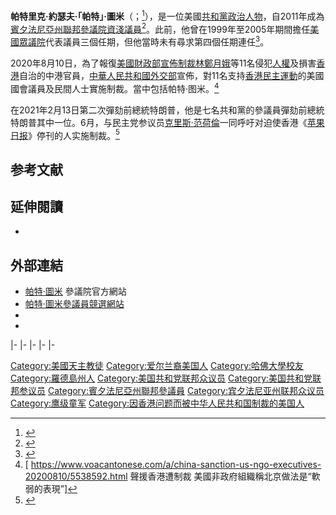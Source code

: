 {{Expand|time=2015-08-03T13:14:53+00:00}}
{{请求翻译|time=2015-08-03T13:14:53+00:00}}
{{NoteTA|1=zh-cn:图米; zh-tw: 圖米; zh-hk:杜美;}}
{{Infobox officeholder
|name         = 帕特·圖米<br>Pat Toomey
|image        = Pat Toomey, Official Portrait, 112th Congress.jpg
|jr/sr        = 聯邦參議員
|state        = [[賓夕法尼亞州|賓夕法尼亞州]]
|alongside    = [[小鮑伯·凱西|小鮑伯·凱西]]
|term_start   = 2011年1月3日
|term_end     = 
|predecessor  = {{le|阿倫·斯佩克特|Arlen Specter}}
|successor    = 
|state1       = [[賓夕法尼亞州|賓夕法尼亞州]]
|district1    = {{link-en|賓夕法尼亞州第十五國會選區|Pennsylvania's 15th congressional district|十五}}
|term_start1  = 1999年1月3日
|term_end1    = 2005年1月3日
|predecessor1 = {{le|保羅·麥克海爾|Paul McHale}}
|successor1   = [[查理·登特|查理·登特]]
|birth_name   = 帕特里克·約瑟夫·圖米<br>Patrick Joseph Toomey
|birth_date   = {{birth date and age|1961|11|17}}
|birth_place  = {{US}}[[羅德島州|羅德島州]][[普罗维登斯县|普罗维登斯县]][[普罗维登斯_(罗德岛州)|普罗维登斯]]
|death_date   =
|death_place  =
|party        = [[共和黨_(美國)|共和黨]]
|spouse       = 克里斯·圖米（Kris Toomey）
|children     = 布里奇特（Bridget）<br>帕特里克（Patrick）<br>鄧肯（Duncan）
|alma_mater   = [[哈佛大学|哈佛大学]]<small>（[[文学士|A.B.]]）</small>
|religion     = [[天主教會|羅馬天主教]]
|signature    = Pat Toomey Signature.svg
|website      = {{URL|http://toomey.senate.gov|參議院網站}}<br>[http://www.toomeyforsenate.com 競選網站]
}}

'''帕特里克·約瑟夫·「帕特」·圖米'''（{{lang-en|'''Patrick Joseph "Pat" Toomey'''}}；{{bd|1961年|11月17日}}<ref>{{Cite web |url=http://www.legistorm.com/memberbio/805/Rep_Pat_Toomey_PA.html |title=Legistorm.com |access-date=2015-08-03 |archive-date=2011-08-16 |archive-url=https://web.archive.org/web/20110816003133/http://www.legistorm.com/memberbio/805/Rep_Pat_Toomey_PA.html |dead-url=no }}</ref>），是一位美國[[共和黨_(美國)|共和黨]][[政治人物|政治人物]]，自2011年成為[[賓夕法尼亞州|賓夕法尼亞州]][[美國參議院|聯邦參議院資淺議員]]<ref>{{cite news | url=http://www.latimes.com/news/la-pn-sestak-toomey-final,0,7879406.story | work=Los Angeles Times | first=Michael A. | last=Memoli | date=November 2, 2010 | title=Pat Toomey holds off Joe Sestak for Senate seat in Pennsylvania | accessdate=2015-08-03 | archive-date=2010-11-10 | archive-url=https://web.archive.org/web/20101110181407/http://www.latimes.com/news/la-pn-sestak-toomey-final,0,7879406.story | dead-url=no }}</ref>。此前，他曾在1999年至2005年期間擔任[[美國眾議院|美國眾議院]]{{link-en|賓夕法尼亞州第十五國會選區|Pennsylvania's 15th congressional district}}代表議員三個任期，但他當時未有尋求第四個任期連任<ref name=houseelect>{{cite news|last=Raju|first=Manu|title=Specter's future rests with Toomey|publisher=Politico.com|date=10 December 2008|url=http://www.politico.com/news/stories/1208/16387.html|accessdate=3 May 2009|archive-date=2009-03-18|archive-url=https://web.archive.org/web/20090318141446/http://www.politico.com/news/stories/1208/16387.html|dead-url=no}}</ref>。

2020年8月10日，為了報復[[美國財政部|美國財政部]][[第13936號行政命令|宣佈制裁]][[林鄭月娥|林鄭月娥]]等11名侵犯[[人權|人權]]及損害[[香港|香港]]自治的中港官員，[[中華人民共和國外交部|中華人民共和國外交部]]宣佈，對11名支持[[香港民主運動|香港民主運動]]的美國國會議員及民間人士實施制裁。當中包括帕特·图米。<REF>
[ https://www.voacantonese.com/a/china-sanction-us-ngo-executives-20200810/5538592.html {{Wayback|url=https://www.voacantonese.com/a/china-sanction-us-ngo-executives-20200810/5538592.html |date=20200815153121 }} 聲援香港遭制裁 美國非政府組織稱北京做法是“軟弱的表現”]
</REF>

在2021年2月13日第二次彈劾前總統特朗普，他是七名共和黨的參議員彈劾前總統特朗普其中一位。6月，与民主党参议员[[克里斯·范荷倫|克里斯·范荷倫]]一同呼吁对迫使香港《[[蘋果日報_(香港)|苹果日报]]》停刊的人实施制裁。<ref name="voa622">{{cite news |title=美参议员呼吁拜登就《苹果日报》停刊实施制裁 |url=https://www.voachinese.com/a/senators-call-on-biden-to-impose-sanctions-over-hong-kong-paper-closure/5942342.html |accessdate=2021-06-25 |agency=美国之音 |date=2021-06-22 |archive-date=2021-06-25 |archive-url=https://web.archive.org/web/20210625092901/https://www.voachinese.com/a/senators-call-on-biden-to-impose-sanctions-over-hong-kong-paper-closure/5942342.html |dead-url=no }}</ref>

==参考文献==
{{reflist}}

==延伸閱讀==
{{Commonscat|Pat Toomey|帕特·图米}}
* {{CongLinks | congbio = t000461 | ballot = Pat_Toomey | nndb = 779/000040659 | votesmart = 24096 | govtrack = 400408 | opencong = 400408 | rollcall = 422 | politifact = pat-toomey | fec = S4PA00121 | opensecrets = N00001489 | assets = patrick-toomey | legistorm = 805/Rep_Patrick_Joseph_Toomey_Sr.html | followthemoney = | ontheissues = PA/Pat_Toomey.htm | congress = pat-toomey/2085 | worldcat = lccn-nr2001-18687 | cspan = 7958 | imdb = 3596482 | bloomberg = pat-toomey | nyt = t/pat_toomey | washpo = gIQARUpBAP }}

==外部連結==
* [http://toomey.senate.gov/ 帕特·圖米] {{Wayback|url=http://toomey.senate.gov/ |date=20210314192115 }}參議院官方網站
* [http://www.toomeyforsenate.com/ 帕特·圖米參議員競選網站] {{Wayback|url=http://www.toomeyforsenate.com/ |date=20210314163742 }}
* {{Dmoz|Regional/North_America/United_States/Pennsylvania/Government/Federal/US_Senate/Pat_Toomey_%5BR%5D}}
* {{C-SPAN|pattoomey02}}

{{s-start}}
{{s-par|us-hs}}
{{s-bef|before={{le|保羅·麥克海爾|Paul McHale}}}}
{{s-ttl|title={{link-en|賓夕法尼亞州第十五國會選區|Pennsylvania's 15th congressional district}}<br>{{le|賓夕法尼亞州美國眾議院議員列表|List of United States Representatives from Pennsylvania|眾議院議員}}|years=1999年－2005年}}
{{s-aft|after=[[查理·登特|查理·登特]]}}
|-
{{s-npo}}
{{s-bef|before={{le|斯蒂芬·穆爾 (經濟學家)|Stephen Moore (economist)|斯蒂芬·穆爾}}}}
{{s-ttl|title={{le|增長俱樂部|Club for Growth}}總裁|years=2005年－2009年}}
{{s-aft|after={{le|克里斯·喬克拉|Chris Chocola}}}}
|-
{{s-ppo}}
{{s-bef|before={{le|阿倫·斯佩克特|Arlen Specter}}}}
{{s-ttl|title={{nowrap|[[美國參議員|美國參議員]]{{le|賓夕法尼亞州美國參議院議員列表|List of United States Senators from Pennsylvania|賓夕法尼亞州}}[[共和黨_(美國)|共和黨]]被提名人}}<br>（[[美國參議員類別|第3類]]）|years={{le|2010年賓夕法尼亞州美國參議院議員選舉|United States Senate election in Pennsylvania, 2010|2010年}}、{{le|2016年賓夕法尼亞州美國參議院議員選舉|United States Senate election in Pennsylvania, 2016|2016年}}}}
{{s-inc|recent}}
|-
{{s-bef|before=[[吉姆·德敏特|吉姆·德敏特]]}}
{{s-ttl|title=参议院共和党指导委员会主席|years=2012年–2015年}}
{{s-aft|after=[[麥克·李_(美國政治家)|麥克·李]]}}
|-
{{s-par|us-sen}}
{{s-bef|before={{le|阿倫·斯佩克特|Arlen Specter}}}}
{{s-ttl|title={{le|賓夕法尼亞州美國參議院議員列表|List of United States Senators from Pennsylvania|賓夕法尼亞州第3類參議員}}|years=2011年－|alongside=[[小鮑伯·凱西|小鮑伯·凱西]]}}
{{s-inc}}
|-
{{s-prec|usa}}
{{s-bef|before=[[约翰·博兹曼|约翰·博兹曼]]}}
{{s-ttl|title=[[美國參議員資歷|美國參議員資歷]]|years=第44位}}
{{s-aft|after=[[约翰·霍文|约翰·霍文]]}}
{{s-end}}

{{Current U.S. Senators}}
{{Authority control}}
{{DEFAULTSORT:Toomey, Pat}}

[[Category:美國天主教徒|Category:美國天主教徒]]
[[Category:爱尔兰裔美国人|Category:爱尔兰裔美国人]]
[[Category:哈佛大學校友|Category:哈佛大學校友]]
[[Category:羅德島州人|Category:羅德島州人]]
[[Category:美国共和党联邦众议员|Category:美国共和党联邦众议员]]
[[Category:美国共和党联邦参议员|Category:美国共和党联邦参议员]]
[[Category:賓夕法尼亞州聯邦參議員|Category:賓夕法尼亞州聯邦參議員]]
[[Category:宾夕法尼亚州联邦众议员|Category:宾夕法尼亚州联邦众议员]]
[[Category:鹰级童军|Category:鹰级童军]]
[[Category:因香港问题而被中华人民共和国制裁的美国人|Category:因香港问题而被中华人民共和国制裁的美国人]]